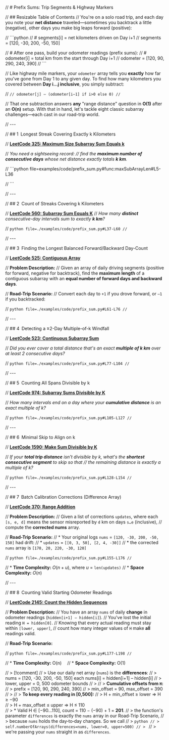 // # Prefix Sums: Trip Segments & Highway Markers

// ## Resizable Table of Contents
// You're on a solo road trip, and each day you note your **net distance** traveled—sometimes you backtrack a little (negative), other days you make big leaps forward (positive):

// ```python
// # segments[i] = net kilometers driven on Day i+1
// segments = [120, -30, 200, -50, 150]

// # After one pass, build your odometer readings (prefix sums):
// # odometer[i] = total km from the start through Day i+1
// odometer = [120,  90, 290, 240, 390]
// ```

// Like highway mile markers, your `odometer` array tells you **exactly** how far you've gone from Day 1 to any given day. To find how many kilometers you covered between **Day i…j inclusive**, you simply subtract:

// ```
// odometer[j] – (odometer[i–1] if i>0 else 0)
// ```

// That one subtraction answers **any** "range distance" question in **O(1)** after an **O(n)** setup. With that in hand, let's tackle eight classic subarray challenges—each cast in our road-trip world.

// ---

// ## 1 Longest Streak Covering Exactly k Kilometers

// **[LeetCode 325: Maximum Size Subarray Sum Equals k](https://leetcode.com/problems/maximum-size-subarray-sum-equals-k/)**

// *You need a sightseeing record: 
// find the **maximum number of consecutive days** whose net distance exactly totals **k km**.*


// ```python file=examples/code/prefix_sum.py#func:maxSubArrayLen#L5-L36 

// ```

// ---

// ## 2 Count of Streaks Covering k Kilometers

// **[LeetCode 560: Subarray Sum Equals K](https://leetcode.com/problems/subarray-sum-equals-k/)**
// *How many **distinct** consecutive-day intervals sum to exactly **k km**?*

// ```python file=./examples/code/prefix_sum.py#L37-L60
// ```

// ---

// ## 3 Finding the Longest Balanced Forward/Backward Day-Count

// **[LeetCode 525: Contiguous Array](https://leetcode.com/problems/contiguous-array/)**

// **Problem Description:**
// Given an array of daily driving segments (positive for forward, negative for backtrack), find the **maximum length** of a contiguous subarray with an **equal number of forward days and backward days**.

// **Road-Trip Scenario:**
// Convert each day to `+1` if you drove forward, or `–1` if you backtracked:

// ```python file=./examples/code/prefix_sum.py#L61-L76
// ```

// ---

// ## 4 Detecting a ≥2-Day Multiple-of-k Windfall

// **[LeetCode 523: Continuous Subarray Sum](https://leetcode.com/problems/continuous-subarray-sum/)**
    
// *Did you ever cover a total distance that's an exact **multiple of k km** over at least 2 consecutive days?*

// ```python file=./examples/code/prefix_sum.py#L77-L104
// ```

// ---

// ## 5 Counting All Spans Divisible by k

// **[LeetCode 974: Subarray Sums Divisible by K](https://leetcode.com/problems/subarray-sums-divisible-by-k/)**

// *How many intervals end on a day where your **cumulative distance** is an exact multiple of k?*

// ```python file=./examples/code/prefix_sum.py#L105-L127
// ```

// ---

// ## 6 Minimal Skip to Align on k

// **[LeetCode 1590: Make Sum Divisible by K](https://leetcode.com/problems/make-sum-divisible-by-p/)**

// *If your **total trip distance** isn't divisible by k, what's the **shortest consecutive segment** to skip so that 
// the remaining distance is exactly a multiple of k?*

// ```python file=./examples/code/prefix_sum.py#L128-L154
// ```

// ---

// ## 7 Batch Calibration Corrections (Difference Array)

// **[LeetCode 370: Range Addition](https://leetcode.com/problems/range-addition/)**

// **Problem Description:**
// Given a list of corrections `updates`, where each `[s, e, d]` means the sensor misreported by `d` km on days `s…e` (inclusive),
// compute the **corrected nums** array.

// **Road-Trip Scenario:**
// * Your original logs `nums` = `[120, -30, 200, -50, 150]` had drift:
// * `updates` = `[[0, 3, 50], [2, 4, -30]]`
// * the corrected `nums` array is `[170, 20, 220, -30, 120]`

// ```python file=./examples/code/prefix_sum.py#L155-L176
// ```

// * **Time Complexity:** $O(n + u)$,  where $u$ = `len(updates)`
// * **Space Complexity:** $O(n)$

// ---

// ## 8 Counting Valid Starting Odometer Readings

// **[LeetCode 2145: Count the Hidden Sequences](https://leetcode.com/problems/count-the-hidden-sequences/)**

// **Problem Description:**
// You have an array `nums` of daily **change** in odometer readings (`hidden[i+1] – hidden[i]`). 
// You've lost the initial reading `H = hidden[0]`.
//  Knowing that every actual reading must stay within `[lower, upper]`, 
//  count how many integer values of `H` make **all** readings valid.

// **Road-Trip Scenario:**

// ```python file=./examples/code/prefix_sum.py#L177-L198
// ```

// * **Time Complexity:** O(n) 
// * **Space Complexity:** O(1)

// > [!comment] 
// > Use our daily net array (`nums`) is the **differences**:
// > <CodeStep step="1">nums</CodeStep> = <CodeStep step="3">[120, -30, 200, -50, 150]</CodeStep>   each <CodeStep step="1">nums[i]</CodeStep> = <CodeStep step="3">hidden[i+1] – hidden[i]</CodeStep>
// > <CodeStep step="2">lower, upper</CodeStep> = <CodeStep step="2">0, 500</CodeStep>                odometer bounds
// > 
// > **Cumulative offsets from `H`:**
// >   prefix = [120,  90, 290, 240, 390]
// >   min_offset = 90,   max_offset = 390
// > 
// > **To keep every reading in \[0,500]:**
// >  H + min_offset ≥  lower  ⇒  H ≥ −90  
// >  H + max_offset ≤  upper  ⇒  H ≤ 110  
// > * Valid H ∈ \[−90…110], count = 110 − (−90) + 1 = **201**.
// > the function's parameter `differences` is exactly the `nums` array in our Road-Trip Scenario, 
// > because `nums` holds the day‐to‐day changes. So we call
// > ```python
// > self.numberOfArrays(differences=nums, lower=0, upper=500)
// > ```
// > we're passing your `nums` straight in as `differences`.
